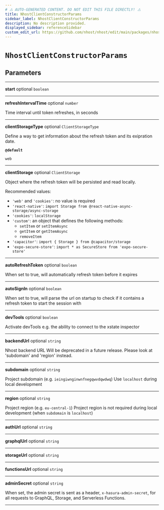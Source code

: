 ```yaml
---
# ⚠️ AUTO-GENERATED CONTENT. DO NOT EDIT THIS FILE DIRECTLY! ⚠️
title: NhostClientConstructorParams
sidebar_label: NhostClientConstructorParams
description: No description provided.
displayed_sidebar: referenceSidebar
custom_edit_url: https://github.com/nhost/nhost/edit/main/packages/nhost-js/src/utils/types.ts#L43
---
```


# `NhostClientConstructorParams`

## Parameters

---

**<span className="parameter-name">start</span>** <span className="optional-status">optional</span> `boolean`

---

**<span className="parameter-name">refreshIntervalTime</span>** <span className="optional-status">optional</span> `number`

Time interval until token refreshes, in seconds

---

**<span className="parameter-name">clientStorageType</span>** <span className="optional-status">optional</span> `ClientStorageType`

Define a way to get information about the refresh token and its exipration date.

**`@default`**

`web`

---

**<span className="parameter-name">clientStorage</span>** <span className="optional-status">optional</span> `ClientStorage`

Object where the refresh token will be persisted and read locally.

Recommended values:

- `'web'` and `'cookies'`: no value is required
- `'react-native'`: `import Storage from @react-native-async-storage/async-storage`
- `'cookies'`: `localStorage`
- `'custom'`: an object that defines the following methods:
  - `setItem` or `setItemAsync`
  - `getItem` or `getItemAsync`
  - `removeItem`
- `'capacitor'`: `import { Storage } from @capacitor/storage`
- `'expo-secure-store'`: `import * as SecureStore from 'expo-secure-store'`

---

**<span className="parameter-name">autoRefreshToken</span>** <span className="optional-status">optional</span> `boolean`

When set to true, will automatically refresh token before it expires

---

**<span className="parameter-name">autoSignIn</span>** <span className="optional-status">optional</span> `boolean`

When set to true, will parse the url on startup to check if it contains a refresh token to start the session with

---

**<span className="parameter-name">devTools</span>** <span className="optional-status">optional</span> `boolean`

Activate devTools e.g. the ability to connect to the xstate inspector

---

**<span className="parameter-name">backendUrl</span>** <span className="optional-status">optional</span> `string`

Nhost backend URL
Will be deprecated in a future release. Please look at 'subdomain' and 'region' instead.

---

**<span className="parameter-name">subdomain</span>** <span className="optional-status">optional</span> `string`

Project subdomain (e.g. `ieingiwnginwnfnegqwvdqwdwq`)
Use `localhost` during local development

---

**<span className="parameter-name">region</span>** <span className="optional-status">optional</span> `string`

Project region (e.g. `eu-central-1`)
Project region is not required during local development (when `subdomain` is `localhost`)

---

**<span className="parameter-name">authUrl</span>** <span className="optional-status">optional</span> `string`

---

**<span className="parameter-name">graphqlUrl</span>** <span className="optional-status">optional</span> `string`

---

**<span className="parameter-name">storageUrl</span>** <span className="optional-status">optional</span> `string`

---

**<span className="parameter-name">functionsUrl</span>** <span className="optional-status">optional</span> `string`

---

**<span className="parameter-name">adminSecret</span>** <span className="optional-status">optional</span> `string`

When set, the admin secret is sent as a header, `x-hasura-admin-secret`,
for all requests to GraphQL, Storage, and Serverless Functions.

---
